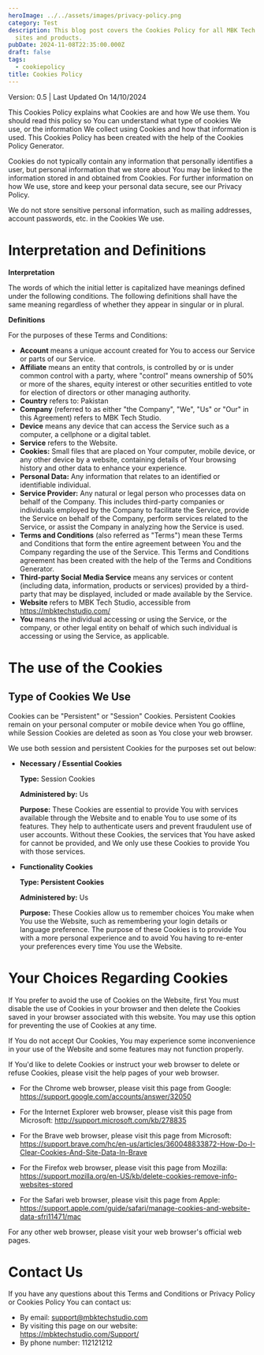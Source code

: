 ```yaml
---
heroImage: ../../assets/images/privacy-policy.png
category: Test
description: This blog post covers the Cookies Policy for all MBK Tech Studio
  sites and products.
pubDate: 2024-11-08T22:35:00.000Z
draft: false
tags:
  - cookiepolicy
title: Cookies Policy
---
```

<a id="cookiePrivacyVersion">Version: 0.5 | Last Updated On 14/10/2024</a>

This Cookies Policy explains what Cookies are and how We use them. You should read this policy so You can understand what type of cookies We use, or the information We collect using Cookies and how that information is used. This Cookies Policy has been created with the help of the Cookies Policy Generator.

Cookies do not typically contain any information that personally identifies a user, but personal information that we store about You may be linked to the information stored in and obtained from Cookies. For further information on how We use, store and keep your personal data secure, see our Privacy Policy.

We do not store sensitive personal information, such as mailing addresses, account passwords, etc. in the Cookies We use.

# Interpretation and Definitions

**Interpretation**

The words of which the initial letter is capitalized have meanings defined under the following conditions. The following definitions shall have the same meaning regardless of whether they appear in singular or in plural.

**Definitions**

For the purposes of these Terms and Conditions:

* **Account** means a unique account created for You to access our Service or parts of our Service.
* **Affiliate** means an entity that controls, is controlled by or is under common control with a party, where "control" means ownership of 50% or more of the shares, equity interest or other securities entitled to vote for election of directors or other managing authority.
* **Country** refers to: Pakistan
* **Company** (referred to as either "the Company", "We", "Us" or "Our" in this Agreement) refers to MBK Tech Studio.
* **Device** means any device that can access the Service such as a computer, a cellphone or a digital tablet.
* **Service** refers to the Website.
* **Cookies:** Small files that are placed on Your computer, mobile device, or any other device by a website, containing details of Your browsing history and other data to enhance your experience.
* **Personal Data:** Any information that relates to an identified or identifiable individual.
* **Service Provider:** Any natural or legal person who processes data on behalf of the Company. This includes third-party companies or individuals employed by the Company to facilitate the Service, provide the Service on behalf of the Company, perform services related to the Service, or assist the Company in analyzing how the Service is used.
* **Terms and Conditions** (also referred as "Terms") mean these Terms and Conditions that form the entire agreement between You and the Company regarding the use of the Service. This Terms and Conditions agreement has been created with the help of the Terms and Conditions Generator.
* **Third-party Social Media Service** means any services or content (including data, information, products or services) provided by a third-party that may be displayed, included or made available by the Service.
* **Website** refers to MBK Tech Studio, accessible from https://mbktechstudio.com/
* **You** means the individual accessing or using the Service, or the company, or other legal entity on behalf of which such individual is accessing or using the Service, as applicable.

# The use of the Cookies

## Type of Cookies We Use

Cookies can be "Persistent" or "Session" Cookies. Persistent Cookies remain on your personal computer or mobile device when You go offline, while Session Cookies are deleted as soon as You close your web browser.

We use both session and persistent Cookies for the purposes set out below:

* **Necessary / Essential Cookies**

  **Type:** Session Cookies

  **Administered by:** Us

  **Purpose:** These Cookies are essential to provide You with services available through the Website and to enable You to use some of its features. They help to authenticate users and prevent fraudulent use of user accounts. Without these Cookies, the services that You have asked for cannot be provided, and We only use these Cookies to provide You with those services.
* **Functionality Cookies**

  **Type: Persistent Cookies**

  **Administered by:** Us

  **Purpose:** These Cookies allow us to remember choices You make when You use the Website, such as remembering your login details or language preference. The purpose of these Cookies is to provide You with a more personal experience and to avoid You having to re-enter your preferences every time You use the Website.

# Your Choices Regarding Cookies

If You prefer to avoid the use of Cookies on the Website, first You must disable the use of Cookies in your browser and then delete the Cookies saved in your browser associated with this website. You may use this option for preventing the use of Cookies at any time.



If You do not accept Our Cookies, You may experience some inconvenience in your use of the Website and some features may not function properly.



If You'd like to delete Cookies or instruct your web browser to delete or refuse Cookies, please visit the help pages of your web browser.

* For the Chrome web browser, please visit this page from Google: https://support.google.com/accounts/answer/32050



* For the Internet Explorer web browser, please visit this page from Microsoft: http://support.microsoft.com/kb/278835



* For the Brave web browser, please visit this page from Microsoft: https://support.brave.com/hc/en-us/articles/360048833872-How-Do-I-Clear-Cookies-And-Site-Data-In-Brave



* For the Firefox web browser, please visit this page from Mozilla: https://support.mozilla.org/en-US/kb/delete-cookies-remove-info-websites-stored



* For the Safari web browser, please visit this page from Apple: https://support.apple.com/guide/safari/manage-cookies-and-website-data-sfri11471/mac

For any other web browser, please visit your web browser's official web pages.

# Contact Us

If you have any questions about this Terms and Conditions or Privacy Policy or Cookies Policy You can contact us:

* By email: [support@mbktechstudio.com](mailto:support@mbktechstudio.com)
* By visiting this page on our website: https://mbktechstudio.com/Support/
* By phone number: 112121212
